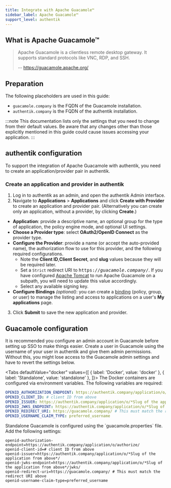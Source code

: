 ```yaml
---
title: Integrate with Apache Guacamole™
sidebar_label: Apache Guacamole™
support_level: authentik
---
```


## What is Apache Guacamole™

> Apache Guacamole is a clientless remote desktop gateway. It supports standard protocols like VNC, RDP, and SSH.
>
> -- https://guacamole.apache.org/

## Preparation

The following placeholders are used in this guide:

- `guacamole.company` is the FQDN of the Guacamole installation.
- `authentik.company` is the FQDN of the authentik installation.

:::note
This documentation lists only the settings that you need to change from their default values. Be aware that any changes other than those explicitly mentioned in this guide could cause issues accessing your application.
:::

## authentik configuration

To support the integration of Apache Guacamole with authentik, you need to create an application/provider pair in authentik.

### Create an application and provider in authentik

1. Log in to authentik as an admin, and open the authentik Admin interface.
2. Navigate to **Applications** > **Applications** and click **Create with Provider** to create an application and provider pair. (Alternatively you can create only an application, without a provider, by clicking **Create**.)

- **Application**: provide a descriptive name, an optional group for the type of application, the policy engine mode, and optional UI settings.
- **Choose a Provider type**: select **OAuth2/OpenID Connect** as the provider type.
- **Configure the Provider**: provide a name (or accept the auto-provided name), the authorization flow to use for this provider, and the following required configurations.
    - Note the **Client ID**,**Client Secret**, and **slug** values because they will be required later.
    - Set a `Strict` redirect URI to <kbd>https://<em>guacamole.company</em>/</kbd>. If you have configured [Apache Tomcat](https://tomcat.apache.org/) to run Apache Guacamole on a subpath, you will need to update this value accordingly.
    - Select any available signing key.
- **Configure Bindings** _(optional)_: you can create a [binding](/docs/add-secure-apps/flows-stages/bindings/) (policy, group, or user) to manage the listing and access to applications on a user's **My applications** page.

3. Click **Submit** to save the new application and provider.

## Guacamole configuration

It is recommended you configure an admin account in Guacamole before setting up SSO to make things easier. Create a user in Guacamole using the username of your user in authentik and give them admin permissions. Without this, you might lose access to the Guacamole admin settings and have to revert the settings below.


<Tabs
  defaultValue="docker"
  values={[
    { label: 'Docker', value: 'docker' },
    { label: 'Standalone', value: 'standalone' },
  ]}>
  <TabItem value="docker">
    The Docker containers are configured via environment variables. The following variables are required:

```yaml
OPENID_AUTHORIZATION_ENDPOINT: https://authentik.company/application/o/authorize/
OPENID_CLIENT_ID: # client ID from above
OPENID_ISSUER: https://authentik.company/application/o/*Slug of the application from above*/
OPENID_JWKS_ENDPOINT: https://authentik.company/application/o/*Slug of the application from above*/jwks/
OPENID_REDIRECT_URI: https://guacamole.company/ # This must match the redirect URI above
OPENID_USERNAME_CLAIM_TYPE: preferred_username
```

  </TabItem>
  <TabItem value="standalone">
    Standalone Guacamole is configured using the `guacamole.properties` file. Add the following settings:

```
openid-authorization-endpoint=https://authentik.company/application/o/authorize/
openid-client-id=# client ID from above
openid-issuer=https://authentik.company/application/o/*Slug of the application from above*/
openid-jwks-endpoint=https://authentik.company/application/o/*Slug of the application from above*/jwks/
openid-redirect-uri=https://guacamole.company/ # This must match the redirect URI above
openid-username-claim-type=preferred_username
```

  </TabItem>
</Tabs>
